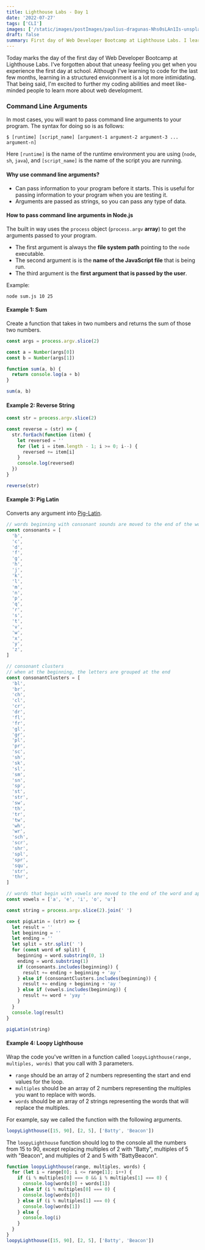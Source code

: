 ```yaml
---
title: Lighthouse Labs - Day 1
date: '2022-07-27'
tags: ['CLI']
images: ['/static/images/postImages/paulius-dragunas-Nhs0sLAn1Is-unsplash.jpg']
draft: false
summary: First day of Web Developer Bootcamp at Lighthouse Labs. I learned how to use the command line interface (CLI) and how to use the Node.js framework.
---
```


<TOCInline toc={props.toc} asDisclosure />

Today marks the day of the first day of Web Developer Bootcamp at Lighthouse Labs. I've forgotten about that uneasy feeling you get when you experience the first day at school. Although I've learning to code for the last few months, learning in a structured enviconment is a lot more intimidating. That being said, I'm excited to further my coding abilities and meet like-minded people to learn more about web development.

### Command Line Arguments

In most cases, you will want to pass command line arguments to your program. The syntax for doing so is as follows:

```
$ [runtime] [script_name] [argument-1 argument-2 argument-3 ... argument-n]
```

Here `[runtime]` is the name of the runtime environment you are using (`node`, `sh`, `java`), and `[script_name]` is the name of the script you are running.

#### Why use command line arguments?

- Can pass information to your program before it starts. This is useful for passing information to your program when you are testing it.
- Arguments are passed as strings, so you can pass any type of data.

#### How to pass command line arguments in Node.js

The built in way uses the `process` object (`process.argv` **array**) to get the arguments passed to your program.

- The first argument is always the **file system path** pointing to the `node` executable.
- The second argument is is the **name of the JavaScript file** that is being run.
- The third argument is the **first argument that is passed by the user**.

Example:

```
node sum.js 10 25
```

#### Example 1: Sum

Create a function that takes in two numbers and returns the sum of those two numbers.

```js
const args = process.argv.slice(2)

const a = Number(args[0])
const b = Number(args[1])

function sum(a, b) {
  return console.log(a + b)
}

sum(a, b)
```

#### Example 2: Reverse String

```js
const str = process.argv.slice(2)

const reverse = (str) => {
  str.forEach(function (item) {
    let reversed = ''
    for (let i = item.length - 1; i >= 0; i--) {
      reversed += item[i]
    }
    console.log(reversed)
  })
}

reverse(str)
```

#### Example 3: Pig Latin

Converts any argument into [Pig-Latin](https://en.wikipedia.org/wiki/Pig_Latin).

```js
// words beginning with consonant sounds are moved to the end of the word and appended with "ay"
const consonants = [
  'b',
  'c',
  'd',
  'f',
  'g',
  'h',
  'j',
  'k',
  'l',
  'm',
  'n',
  'p',
  'q',
  'r',
  's',
  't',
  'v',
  'w',
  'x',
  'y',
  'z',
]

// consonant clusters
// when at the beginning, the letters are grouped at the end
const consonantClusters = [
  'bl',
  'br',
  'ch',
  'cl',
  'cr',
  'dr',
  'fl',
  'fr',
  'gl',
  'gr',
  'pl',
  'pr',
  'sc',
  'sh',
  'sk',
  'sl',
  'sm',
  'sn',
  'sp',
  'st',
  'str',
  'sw',
  'th',
  'tr',
  'tw',
  'wh',
  'wr',
  'sch',
  'scr',
  'shr',
  'spl',
  'spr',
  'squ',
  'str',
  'thr',
]

// words that begin with vowels are moved to the end of the word and appended with "yay"
const vowels = ['a', 'e', 'i', 'o', 'u']

const string = process.argv.slice(2).join(' ')

const pigLatin = (str) => {
  let result = ''
  let beginning = ''
  let ending = ''
  let split = str.split(' ')
  for (const word of split) {
    beginning = word.substring(0, 1)
    ending = word.substring(1)
    if (consonants.includes(beginning)) {
      result += ending + beginning + 'ay '
    } else if (consonantClusters.includes(beginning)) {
      result += ending + beginning + 'ay '
    } else if (vowels.includes(beginning)) {
      result += word + 'yay '
    }
  }
  console.log(result)
}

pigLatin(string)
```

#### Example 4: Loopy Lighthouse

Wrap the code you've written in a function called `loopyLighthouse(range, multiples, words)` that you call with 3 parameters.

- `range` should be an array of 2 numbers representing the start and end values for the loop.
- `multiples` should be an array of 2 numbers representing the multiples you want to replace with words.
- `words` should be an array of 2 strings representing the words that will replace the multiples.

For example, say we called the function with the following arguments.

```js
loopyLighthouse([15, 90], [2, 5], ['Batty', 'Beacon'])
```

The `loopyLighthouse` function should log to the console all the numbers from 15 to 90, except replacing multiples of 2 with "Batty", multiples of 5 with "Beacon", and multiples of 2 and 5 with "BattyBeacon".

```js
function loopyLighthouse(range, multiples, words) {
  for (let i = range[0]; i <= range[1]; i++) {
    if (i % multiples[0] === 0 && i % multiples[1] === 0) {
      console.log(words[0] + words[1])
    } else if (i % multiples[0] === 0) {
      console.log(words[0])
    } else if (i % multiples[1] === 0) {
      console.log(words[1])
    } else {
      console.log(i)
    }
  }
}
loopyLighthouse([15, 90], [2, 5], ['Batty', 'Beacon'])
```
